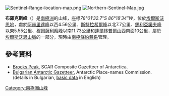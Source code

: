 [[Image:Sentinel-Range-location-map.png|thumb]]
[[Image:Northern-Sentinel-Map.jpg|thumb]]

'''布羅克斯峰'''（{{lang-en|'''Brocks Peak'''}}）是[[南極洲|南極洲]]的山峰，座標''78°01′32.7″S 86°18′34″W''，位於[[埃爾斯沃思地|埃爾斯沃思地]]，處於[[阿赫里達峰|阿赫里達峰]]以西4.56公里、[[斯特拉希爾峰|斯特拉希爾峰]]以北7.7公里、[[錫利亞諾夫峰|錫利亞諾夫峰]]以東5.55公里、[[穆爾薩利察峰|穆爾薩利察峰]]以南11.73公里和[[達爾林普爾山|達爾林普爾山]]西南面10公里，屬於[[埃爾斯沃思山脈|埃爾斯沃思山脈]]的一部分，現時由[[南極條約體系|南極條約體系]]管理。

{{coord|78|01|32.7|S|86|18|34|W|display=title}}

==參考資料==
* [http://data.aad.gov.au/aadc/gaz/scar/display_name.cfm?gaz_id=137833 Brocks Peak.] {{Wayback|url=http://data.aad.gov.au/aadc/gaz/scar/display_name.cfm?gaz_id=137833 |date=20140203110016 }} SCAR Composite Gazetteer of Antarctica.
* [http://apcbg.org/gazet-bg.doc Bulgarian Antarctic Gazetteer.] {{Wayback|url=http://apcbg.org/gazet-bg.doc |date=20131012104624 }} Antarctic Place-names Commission. (details in Bulgarian, [http://apcbg.org/gazet.htm basic data] {{Wayback|url=http://apcbg.org/gazet.htm |date=20160304071225 }} in English)

{{DEFAULTSORT:Brocks Peak}}
[[Category:南極洲山峰|Category:南極洲山峰]]


{{EllsworthLand-geo-stub}}